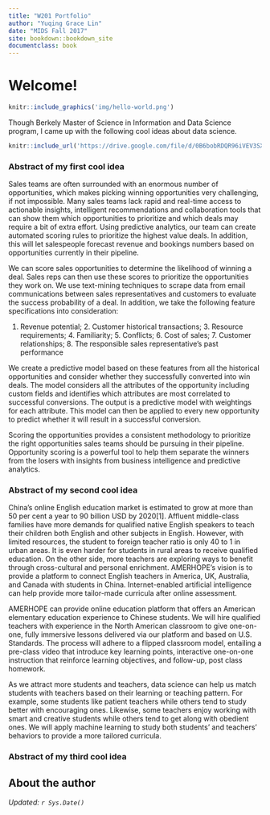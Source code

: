 ```yaml
---
title: "W201 Portfolio"
author: "Yuqing Grace Lin"
date: "MIDS Fall 2017"
site: bookdown::bookdown_site
documentclass: book
---
```


# Welcome!

<!-- You can include images saved within your repo... -->
```r
knitr::include_graphics('img/hello-world.png')
```

Though Berkely Master of Science in Information and Data Science program, I came up with the following cool ideas about data science. 

<!-- Below this line is just examples of how you can embed video from Google Drive. First you have to enable sharing, then just get the object ID which is that long string between d/ and /preview and will also be appended to any sharing link you generate for your video. -->
<p>
```r
knitr::include_url('https://drive.google.com/file/d/0B6bobRDQR96iVEV3SXJJal9CczQ/preview')
```

### Abstract of my first cool idea

Sales teams are often surrounded with an enormous number of opportunities, which makes picking winning opportunities very challenging, if not impossible. Many sales teams lack rapid and real-time access to actionable insights, intelligent recommendations and collaboration tools that can show them which opportunities to prioritize and which deals may require a bit of extra effort. Using predictive analytics, our team can create automated scoring rules to prioritize the highest value deals. In addition, this will let salespeople forecast revenue and bookings numbers based on opportunities currently in their pipeline. 

We can score sales opportunities to determine the likelihood of winning a deal. Sales reps can then use these scores to prioritize the opportunities they work on. We use text-mining techniques to scrape data from email communications between sales representatives and customers to evaluate the success probability of a deal. In addition, we take the following feature specifications into consideration:

1. Revenue potential; 2. Customer historical transactions; 3. Resource requirements; 4. Familiarity; 5. Conflicts; 6. Cost of sales; 7. Customer relationships; 8. The responsible sales representative's past performance

We create a predictive model based on these features from all the historical opportunities and consider whether they successfully converted into win deals. The model considers all the attributes of the opportunity including custom fields and identifies which attributes are most correlated to successful conversions. The output is a predictive model with weightings for each attribute. This model can then be applied to every new opportunity to predict whether it will result in a successful conversion.

Scoring the opportunities provides a consistent methodology to prioritize the right opportunities sales teams should be pursuing in their pipeline. Opportunity scoring is a powerful tool to help them separate the winners from the losers with insights from business intelligence and predictive analytics.

### Abstract of my second cool idea

China’s online English education market is estimated to grow at more than 50 per cent a year to 90 billion USD by 2020[1]. Affluent middle-class families have more demands for qualified native English speakers to teach their children both English and other subjects in English. However, with limited resources, the student to foreign teacher ratio is only 40 to 1 in urban areas. It is even harder for students in rural areas to receive qualified education. On the other side, more teachers are exploring ways to benefit through cross-cultural and personal enrichment. AMERHOPE's vision is to provide a platform to connect English teachers in America, UK, Australia, and Canada with students in China. Internet-enabled artificial intelligence can help provide more tailor-made curricula after online assessment.

AMERHOPE can provide online education platform that offers an American elementary education experience to Chinese students. We will hire qualified teachers with experience in the North American classroom to give one-on-one, fully immersive lessons delivered via our platform and based on U.S. Standards. The process will adhere to a flipped classroom model, entailing a pre-class video that introduce key learning points, interactive one-on-one instruction that reinforce learning objectives, and follow-up, post class homework.

As we attract more students and teachers, data science can help us match students with teachers based on their learning or teaching pattern. For example, some students like patient teachers while others tend to study better with encouraging ones. Likewise, some teachers enjoy working with smart and creative students while others tend to get along with obedient ones. We will apply machine learning to study both students' and teachers' behaviors to provide a more tailored curricula.
  
### Abstract of my third cool idea



## About the author


*Updated: `r Sys.Date()`*
